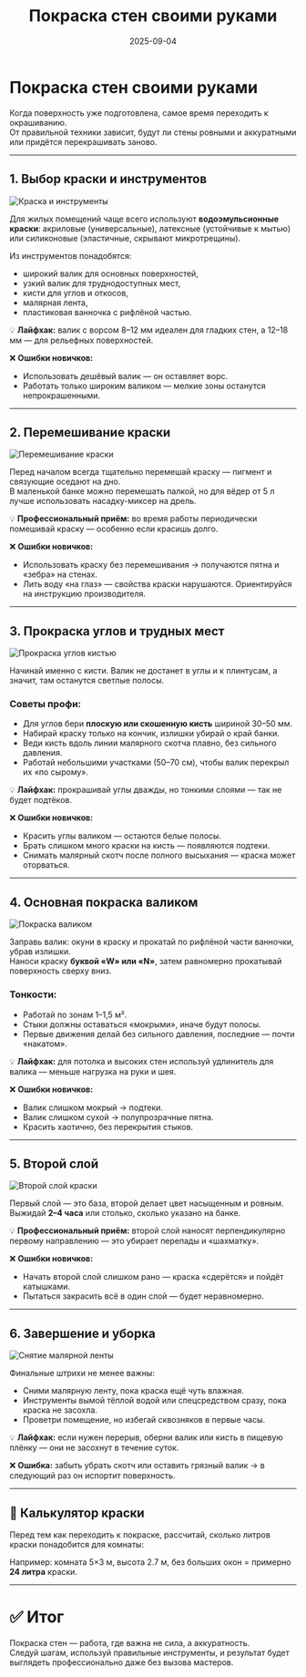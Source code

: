 ﻿---
title: "Покраска стен своими руками"
description: "Пошаговая техника покраски стен: выбор краски, подготовка инструментов, нанесение слоёв и профессиональные секреты."
date: 2025-09-04
tags: ["стены", "подготовка", "покраска", "ремонт", "интерьер"]
cover: "/images/pokraska/paint_cover.png"

translationOf: "pokraska-sten"

---

# Покраска стен своими руками

Когда поверхность уже подготовлена, самое время переходить к окрашиванию.  
От правильной техники зависит, будут ли стены ровными и аккуратными или придётся перекрашивать заново.

---

## 1. Выбор краски и инструментов
![Краска и инструменты](/images/pokraska/paint_step1.png)

Для жилых помещений чаще всего используют **водоэмульсионные краски**: акриловые (универсальные), латексные (устойчивые к мытью) или силиконовые (эластичные, скрывают микротрещины).

Из инструментов понадобятся:
- широкий валик для основных поверхностей,
- узкий валик для труднодоступных мест,
- кисти для углов и откосов,
- малярная лента,
- пластиковая ванночка с рифлёной частью.

💡 **Лайфхак:** валик с ворсом 8–12 мм идеален для гладких стен, а 12–18 мм — для рельефных поверхностей.

❌ **Ошибки новичков:**
- Использовать дешёвый валик — он оставляет ворс.
- Работать только широким валиком — мелкие зоны останутся непрокрашенными.

---

## 2. Перемешивание краски
![Перемешивание краски](/images/pokraska/paint_step2.png)

Перед началом всегда тщательно перемешай краску — пигмент и связующие оседают на дно.  
В маленькой банке можно перемешать палкой, но для вёдер от 5 л лучше использовать насадку-миксер на дрель.

💡 **Профессиональный приём:** во время работы периодически помешивай краску — особенно если красишь долго.

❌ **Ошибки новичков:**
- Использовать краску без перемешивания → получаются пятна и «зебра» на стенах.
- Лить воду «на глаз» — свойства краски нарушаются. Ориентируйся на инструкцию производителя.

---

## 3. Прокраска углов и трудных мест
![Прокраска углов кистью](/images/pokraska/paint_step3.png)

Начинай именно с кисти. Валик не достанет в углы и к плинтусам, а значит, там останутся светлые полосы.

### Советы профи:
- Для углов бери **плоскую или скошенную кисть** шириной 30–50 мм.
- Набирай краску только на кончик, излишки убирай о край банки.
- Веди кисть вдоль линии малярного скотча плавно, без сильного давления.
- Работай небольшими участками (50–70 см), чтобы валик перекрыл их «по сырому».

💡 **Лайфхак:** прокрашивай углы дважды, но тонкими слоями — так не будет подтёков.

❌ **Ошибки новичков:**
- Красить углы валиком — остаются белые полосы.
- Брать слишком много краски на кисть — появляются подтеки.
- Снимать малярный скотч после полного высыхания — краска может оторваться.

---

## 4. Основная покраска валиком
![Покраска валиком](/images/pokraska/paint_step4.png)

Заправь валик: окуни в краску и прокатай по рифлёной части ванночки, убрав излишки.  
Наноси краску **буквой «W» или «N»**, затем равномерно прокатывай поверхность сверху вниз.

### Тонкости:
- Работай по зонам 1–1,5 м².
- Стыки должны оставаться «мокрыми», иначе будут полосы.
- Первые движения делай без сильного давления, последние — почти «накатом».

💡 **Лайфхак:** для потолка и высоких стен используй удлинитель для валика — меньше нагрузка на руки и шея.

❌ **Ошибки новичков:**
- Валик слишком мокрый → подтеки.
- Валик слишком сухой → полупрозрачные пятна.
- Красить хаотично, без перекрытия стыков.

---

## 5. Второй слой
![Второй слой краски](/images/pokraska/paint_step5.png)

Первый слой — это база, второй делает цвет насыщенным и ровным.  
Выжидай **2–4 часа** или столько, сколько указано на банке.

💡 **Профессиональный приём:** второй слой наносят перпендикулярно первому направлению — это убирает перепады и «шахматку».

❌ **Ошибки новичков:**
- Начать второй слой слишком рано — краска «сдерётся» и пойдёт катышками.
- Пытаться закрасить всё в один слой — будет неравномерно.

---

## 6. Завершение и уборка
![Снятие малярной ленты](/images/pokraska/paint_step6.png)

Финальные штрихи не менее важны:
- Сними малярную ленту, пока краска ещё чуть влажная.
- Инструменты вымой тёплой водой или спецсредством сразу, пока краска не засохла.
- Проветри помещение, но избегай сквозняков в первые часы.

💡 **Лайфхак:** если нужен перерыв, оберни валик или кисть в пищевую плёнку — они не засохнут в течение суток.

❌ **Ошибка:** забыть убрать скотч или оставить грязный валик → в следующий раз он испортит поверхность.

---
## 📐 Калькулятор краски

Перед тем как переходить к покраске, рассчитай, сколько литров краски понадобится для комнаты:

<PaintCalculator />

Например: комната 5×3 м, высота 2.7 м, без больших окон = примерно **24 литра** краски.

---

# ✅ Итог
Покраска стен — работа, где важна не сила, а аккуратность.  
Следуй шагам, используй правильные инструменты, и результат будет выглядеть профессионально даже без вызова мастеров.
